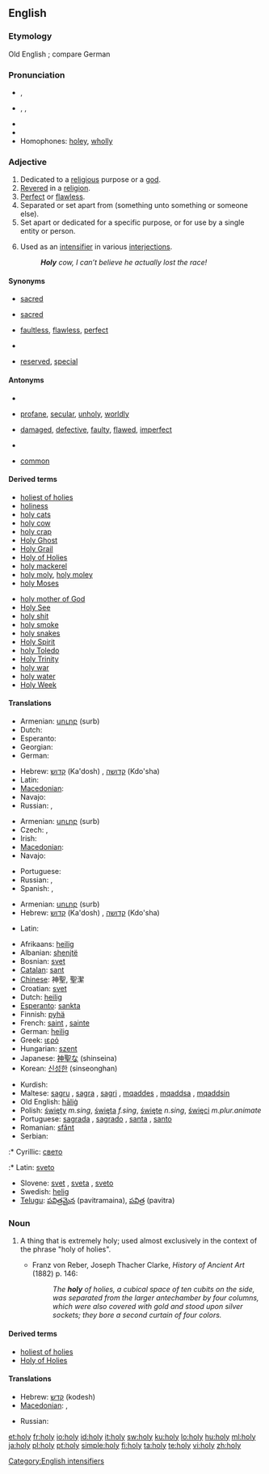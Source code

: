 {{also|hộ lý|holly}}
==English==

===Etymology===
Old English {{term|halig|lang=eno}}; compare German {{term|heilige|lang=de}}

===Pronunciation===
* {{a|US}} {{IPA|/ˈhəʊli/}}, {{SAMPA|/"h@Uli/}}
* {{a|US}} {{enPR|hōʹlē}}, {{IPA|/ˈhoʊli/}}, {{SAMPA|/"hoUli/}}
* {{audio|en-us-holy.ogg|Audio (US)}}
* {{rhymes|əʊli}}
* Homophones: [[holey]], [[wholly]] {{italbrac|in accents with the [[wine-whine merger]]}}

===Adjective===
{{en-adj|holier|holiest}}

# Dedicated to a [[religious]] purpose or a [[god]].
# [[Revere]]d in a [[religion]].
# [[Perfect]] or [[flawless]].
# Separated or set apart from (something unto something or someone else).
# Set apart or dedicated for a specific purpose, or for use by a single entity or person.
# {{context|slang}} Used as an [[intensifier]] in various [[interjection]]s.
#: '''''Holy''' cow, I can’t believe he actually lost the race!''

====Synonyms====
* {{sense|dedicated to a religious purpose or a god}} [[sacred]]
* {{sense|revered in a religion}} [[sacred]]
* {{sense|perfect, flawless}} [[faultless]], [[flawless]], [[perfect]]
* {{sense|separated or set apart from something}}
* {{sense|set apart or dedicated for a specific purpose}} [[reserved]], [[special]]

====Antonyms====
* {{sense|dedicated to a religious purpose or a god}}
* {{sense|revered in a religion}} [[profane]], [[secular]], [[unholy]], [[worldly]]
* {{sense|perfect, flawless}} [[damaged]], [[defective]], [[faulty]], [[flawed]], [[imperfect]]
* {{sense|separated or set apart from something}}
* {{sense|set apart or dedicated for a specific purpose}} [[common]]

====Derived terms====
{{rel-top|terms derived from ''holy''}}
* [[holiest of holies]]<!--belongs both here and under the noun-->
* [[holiness]]
* [[holy cats]]
* [[holy cow]]
* [[holy crap]]
* [[Holy Ghost]]
* [[Holy Grail]]
* [[Holy of Holies]]<!--belongs both here and under the noun-->
* [[holy mackerel]]
* [[holy moly]], [[holy moley]]
* [[holy Moses]]
{{rel-mid}}
* [[holy mother of God]]
* [[Holy See]]
* [[holy shit]]
* [[holy smoke]]
* [[holy snakes]]
* [[Holy Spirit]]
* [[holy Toledo]]
* [[Holy Trinity]]
* [[holy war]]
* [[holy water]]
* [[Holy Week]]
<!--these are derived from "holiness":
* [[His Holiness]]
* [[Your Holiness]]
-->
{{rel-bottom}}

====Translations====
{{trans-top|dedicated to a religious purpose}}
* Armenian: [[սուրբ]] (surb)
* Dutch: {{t+|nl|heilig}}
* Esperanto: {{t-|eo|sankta|xs=Esperanto}}
* Georgian: {{t-|ka|წმინდა|tr=cminda|sc=Geor|xs=Georgian}}
* German: {{t+|de|heilig}}
{{trans-mid}}
* Hebrew: [[קדוש]] (Ka'dosh) {{m}}, [[קדושה]] (Kdo'sha) {{f}}
* Latin: {{t+|la|sacer}}
* [[Macedonian]]: {{t-|mk|свет|m|tr=svet|sc=Cyrl|xs=Macedonian}}
* Navajo: {{tø|nv|diyin}}
* Russian: {{t+|ru|священный|tr=sv'aš'énnyj|sc=Cyrl}}, {{t|ru|святой|tr=sv'atój|sc=Cyrl}}
{{trans-bottom}}

{{trans-top|revered in a religion}}
* Armenian: [[սուրբ]] (surb)
* Czech: {{t-|cs|svatý|m}}, {{t-|cs|posvátný|m}}
* Irish: {{t|ga|naofa}}
* [[Macedonian]]: {{t-|mk|свет|m|tr=svet|sc=Cyrl|xs=Macedonian}}
* Navajo: {{tø|nv|diyin}}
{{trans-mid}}
* Portuguese: {{t+|pt|sagrado|m}}
* Russian: {{t+|ru|священный|tr=sv'aš'énnyj|sc=Cyrl}}, {{t|ru|святой|tr=sv'atój|sc=Cyrl}}
* Spanish: {{t+|es|santo|m}}, {{t-|es|santa|f}}
{{trans-bottom}}

{{trans-top|flawless}}
{{trans-mid}}
{{trans-bottom}}

{{trans-top|separated from or set apart}}
{{trans-mid}}
{{trans-bottom}}

{{trans-top|dedicated for a specific purpose}}
* Armenian: [[սուրբ]] (surb)
* Hebrew: [[קדוש]] (Ka'dosh) {{m}}, [[קדושה]] (Kdo'sha) {{f}}
{{trans-mid}}
* Latin: {{t+|la|sacer}}
{{trans-bottom}}

{{trans-top|slang intensifier}}
{{trans-mid}}
{{trans-bottom}}

{{checktrans-top}}
* Afrikaans: [[heilig]]
* Albanian: [[shenjtë]]
* Bosnian: [[svet]]
* [[Catalan]]: [[sant]]
* [[Chinese]]: 神聖, 聖潔
* Croatian: [[svet]]
* Dutch: [[heilig]]
* [[Esperanto]]: [[sankta]]
* Finnish: [[pyhä]]
* French: [[saint]] {{m}}, [[sainte]] {{f}}
* German: [[heilig]]
* Greek: [[ιερό]]
* Hungarian: [[szent]]
* Japanese: [[神聖な]] (shinseina)
* Korean: [[신성한]] (sinseonghan)
{{trans-mid}}
* Kurdish: {{ku-Arab|[[پیرۆز]]}}
* Maltese: [[sagru]] {{m}}, [[sagra]] {{f}}, [[sagri]] {{p}}, [[mqaddes]] {{m}}, [[mqaddsa]] {{f}}, [[mqaddsin]] {{p}}
* Old English: [[halig|hāliġ]]
* Polish: [[święty]] ''m.sing'', [[święta]] ''f.sing'', [[święte]] ''n.sing'', [[święci]] ''m.plur.animate''
* Portuguese: [[sagrada]] {{f}}, [[sagrado]] {{m}}, [[santa]] {{f}}, [[santo]] {{m}}
* Romanian: [[sfânt]]
* Serbian:
:* Cyrillic: [[свето]] {{n}}
:* Latin: [[sveto]] {{n}}
* Slovene: [[svet]] {{m}}, [[sveta]] {{f}}, [[sveto]] {{n}}
* Swedish: [[helig]]
* [[Telugu]]: [[పవిత్రమైన]] (pavitramaina), [[పవిత్ర]] (pavitra)
{{trans-bottom}}

===Noun===
{{en-noun|holies}}

# {{archaic}} A thing that is extremely holy; used almost exclusively in the context of the phrase "holy of holies".
#* Franz von Reber, Joseph Thacher Clarke, ''History of Ancient Art'' (1882) p. 146:
#*: ''The '''holy''' of holies, a cubical space of ten cubits on the side, was separated from the larger antechamber by four columns, which were also covered with gold and stood upon silver sockets; they bore a second curtain of four colors.''

====Derived terms====
* [[holiest of holies]]
* [[Holy of Holies]]

====Translations====
{{trans-top|holy thing}}
* Hebrew: [[קדש]] (kodesh)
* [[Macedonian]]: {{t-|mk|светиња|f|tr=svétinja|sc=Cyrl|xs=Macedonian}},  {{t|mk|светост|f|tr=svétost|sc=Cyrl|xs=Macedonian}}
{{trans-mid}}
* Russian: {{t|ru|святыня|f|tr=sv'atýn'a|sc=Cyrl}}
{{trans-bottom}}

[[Category:English intensifiers]]

[[et:holy]]
[[fr:holy]]
[[io:holy]]
[[id:holy]]
[[it:holy]]
[[sw:holy]]
[[ku:holy]]
[[lo:holy]]
[[hu:holy]]
[[ml:holy]]
[[ja:holy]]
[[pl:holy]]
[[pt:holy]]
[[simple:holy]]
[[fi:holy]]
[[ta:holy]]
[[te:holy]]
[[vi:holy]]
[[zh:holy]]